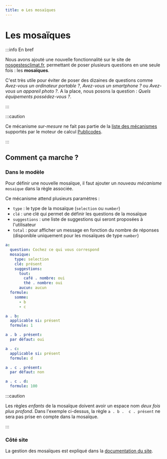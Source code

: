 ```yaml
---
title: ⚙️ Les mosaïques
---
```


# Les mosaïques

:::info En bref

Nous avons ajouté une nouvelle fonctionnalité sur le site de
[nosgestesclimat.fr](https://nosgestesclimat.fr), permettant de poser
plusieurs questions en une seule fois : les **mosaïques**.

C'est très utile pour éviter de poser des dizaines de questions comme
_Avez-vous un ordinateur portable ?_, _Avez-vous un smartphone ?_ ou _Avez-vous un
appareil photo ?_. A la place, nous posons la question : _Quels équipements
possédez-vous ?_. 

:::

:::caution

Ce mécanisme _sur-mesure_ ne fait pas partie de la [liste des
mécanismes](https://publi.codes/docs/api/m%C3%A9canismes)
supportés par le moteur de calcul [Publicodes](../../publicodes/intro).

:::

## Comment ça marche ?

### Dans le modèle

Pour définir une nouvelle mosaïque, il faut ajouter un _nouveau mécanisme_ `mosaique`
dans la règle associée.

Ce mécanisme attend plusieurs paramètres :

- `type` : le type de la mosaïque (`selection` ou `number`)
- `clé` : une clé qui permet de définir les questions de la mosaïque
- `suggestions` : une liste de suggestions qui seront proposées à l'utilisateur
- `total` : pour afficher un message en fonction du nombre de réponses
  (disponible uniquement pour les mosaïques de type `number`)

```yaml
a:
  question: Cochez ce qui vous correspond
  mosaique:
    type: selection
    clé: présent
    suggestions:
      tout:
        café . nombre: oui
        thé . nombre: oui
      aucun: aucun
  formule:
    somme:
      - b
      - c

a . b:
  applicable si: présent
  formule: 1

a . b . présent:
  par défaut: oui

a . c:
  applicable si: présent
  formule: d

a . c . présent:
  par défaut: non

a . c . d:
  formule: 100
```

:::caution 

Les règles _enfants_ de la mosaïque doivent avoir un espace nom _deux fois plus
profond_. Dans l'exemple ci-dessus, la règle `a . b .  c . présent` ne sera pas
prise en compte dans la mosaïque.

:::

### Côté site

La gestion des mosaïques est expliqué dans la [documentation du
site](../../../website).

